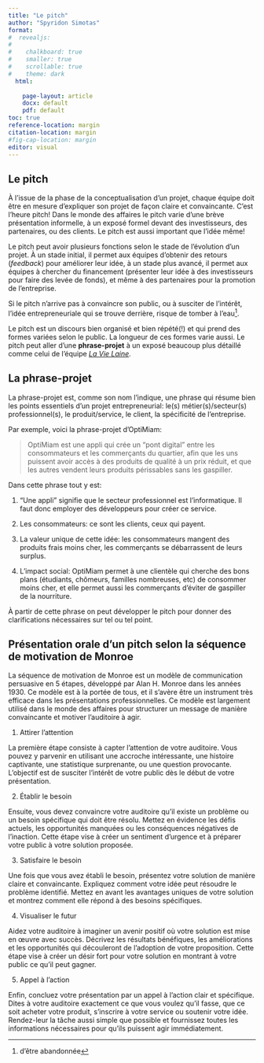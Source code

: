 ```yaml
---
title: "Le pitch"
author: "Spyridon Simotas"
format: 
#  revealjs: 
#    
#    chalkboard: true
#    smaller: true
#    scrollable: true
#    theme: dark
  html: 
    
    page-layout: article
    docx: default
    pdf: default
toc: true
reference-location: margin
citation-location: margin
#fig-cap-location: margin
editor: visual  
---
```


## Le pitch

À l'issue de la phase de la conceptualisation d'un projet, chaque équipe doit être en mesure d'expliquer son projet de façon claire et convaincante. C'est l'heure pitch! Dans le monde des affaires le pitch varie d'une brève présentation informelle, à un exposé formel devant des investisseurs, des partenaires, ou des clients. Le pitch est aussi important que l'idée même! 

Le pitch peut avoir plusieurs fonctions selon le stade de l'évolution d'un projet. À un stade initial, il permet aux équipes d'obtenir des retours (_feedback_) pour améliorer leur idée, à un stade plus avancé, il permet aux équipes à chercher du financement (présenter leur idée à des investisseurs pour faire des levée de fonds), et même à des partenaires pour la promotion de l'entreprise. 

Si le pitch n'arrive pas à convaincre son public, ou à susciter de l'intérêt, l'idée entrepreneuriale qui se trouve derrière, risque de tomber à l'eau^[d'être abandonnée]. 

Le pitch est un discours bien organisé et bien répété(!) et qui prend des formes variées selon le public. La longueur de ces formes varie aussi. Le pitch peut aller d'une **phrase-projet** à un exposé beaucoup plus détaillé comme celui de l'équipe [_La Vie Laine_](https://canvas.its.virginia.edu/courses/104170/files/7260962?module_item_id=1083006&fd_cookie_set=1). 

## La phrase-projet

La phrase-projet est, comme son nom l'indique, une phrase qui résume bien les points essentiels d'un projet entrepreneurial: le(s) métier(s)/secteur(s) professionnel(s), le produit/service, le client, la spécificité de l'entreprise.

Par exemple, voici la phrase-projet d'OptiMiam:

> OptiMiam est une appli qui crée un "pont digital" entre les consommateurs et les commerçants du quartier, afin que les uns puissent avoir accès à des produits de qualité à un prix réduit, et que les autres vendent leurs produits périssables sans les gaspiller. 

Dans cette phrase tout y est: 

1. "Une appli" signifie que le secteur professionnel est l'informatique. Il faut donc employer des développeurs pour créer ce service.

2. Les consommateurs: ce sont les clients, ceux qui payent. 

3. La valeur unique de cette idée: les consommateurs mangent des produits frais moins cher, les commerçants se débarrassent de leurs surplus. 

4. L'impact social: OptiMiam permet à une clientèle qui cherche des bons plans (étudiants, chômeurs, familles nombreuses, etc) de consommer moins cher, et elle permet aussi les commerçants d'éviter de gaspiller de la nourriture. 

À partir de cette phrase on peut développer le pitch pour donner des clarifications nécessaires sur tel ou tel point. 

## Présentation orale d'un pitch selon la séquence de motivation de Monroe

La séquence de motivation de Monroe est un modèle de communication persuasive en 5 étapes, développé par Alan H. Monroe dans les années 1930. Ce modèle est à la portée de tous, et il s’avère être un instrument très efficace dans les présentations professionnelles. Ce modèle est largement utilisé dans le monde des affaires pour structurer un message de manière convaincante et motiver l’auditoire à agir.

1. Attirer l'attention

La première étape consiste à capter l'attention de votre auditoire. Vous pouvez y parvenir en utilisant une accroche intéressante, une histoire captivante, une statistique surprenante, ou une question provocante. L'objectif est de susciter l'intérêt de votre public dès le début de votre présentation.

2. Établir le besoin  

Ensuite, vous devez convaincre votre auditoire qu'il existe un problème ou un besoin spécifique qui doit être résolu. Mettez en évidence les défis actuels, les opportunités manquées ou les conséquences négatives de l'inaction. Cette étape vise à créer un sentiment d'urgence et à préparer votre public à votre solution proposée.

3. Satisfaire le besoin

Une fois que vous avez établi le besoin, présentez votre solution de manière claire et convaincante. Expliquez comment votre idée peut résoudre le problème identifié. Mettez en avant les avantages uniques de votre solution et montrez comment elle répond à des besoins spécifiques.

4. Visualiser le futur

Aidez votre auditoire à imaginer un avenir positif où votre solution est mise en œuvre avec succès. Décrivez les résultats bénéfiques, les améliorations et les opportunités qui découleront de l'adoption de votre proposition. Cette étape vise à créer un désir fort pour votre solution en montrant à votre public ce qu'il peut gagner.

5. Appel à l'action

Enfin, concluez votre présentation par un appel à l'action clair et spécifique. Dites à votre auditoire exactement ce que vous voulez qu'il fasse, que ce soit acheter votre produit, s'inscrire à votre service ou soutenir votre idée. Rendez-leur la tâche aussi simple que possible et fournissez toutes les informations nécessaires pour qu'ils puissent agir immédiatement.
